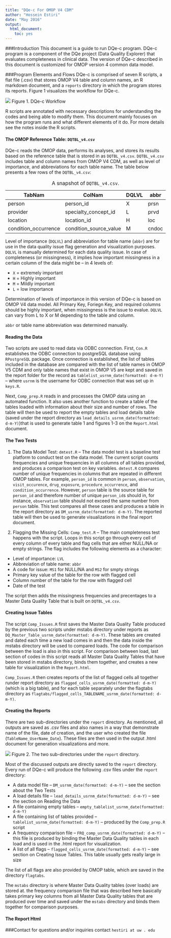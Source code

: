 ```yaml
---
title: "DQe-c For OMOP V4 CDM"
author: "Hossein Estiri"
date: "May 2016"
output: 
  html_document: 
    toc: yes
---
```

###Introduction
This document is a guide to run DQe-c program. DQe-c program is a component of the DQe project (Data Quality Explorer) that evaluates completeness in clinical data. The version of DQe-c described in this document is customized for OMOP version 4 common data model.

###Program Elements and Flows
DQe-c is comprised of seven R scripts, a flat file (.csv) that stores OMOP V4 table and column names, an R markdown document, and a `reports` directory in which the program stores its reports. Figure 1 visualizes the workflow for DQe-c.  


![](gitfigs/DQe-c_flow.png)
Figure 1. DQe-c Workflow

R scripts are annotated with necessary descriptions for understanding the codes and being able to modify them. This document mainly focuses on how the program runs and what different elements of it do. For more details see the notes inside the R scripts.

#### The OMOP Reference Table: `DQTBL_v4.csv`
DQe-c reads the OMOP data, performs its analyses, and stores its results based on the reference table that is stored in as `DQTBL_v4.csv`.
`DQTBL_v4.csv` includes table and column names from OMOP V4 CDM, as well as level of importance, and abbreviations for each table name.
The table below presents a few rows of the `DQTBL_v4.csv`:

TabNam | ColNam | DQLVL | abbr
------ | ------ | ----- | ----
person | person_id | X | prsn
provider |	specialty_concept_id | L	| prvd
location |	location_id	| H |	loc
condition_occurrence |	condition_source_value	| M	| cndoc

Table:  A snapshot of `DQTBL_v4.csv`.

Level of importance (`DQLVL`) and abbreviation for table name (`abbr`) are for use in the data quality issue flag generation and visualization purposes. `DQLVL` is manually determined for each data quality issue. In case of completeness (or missingness), it implies how important missingness in a certain column of the data might be -- in 4 levels of:

  * `X` = extremely important
  * `H` = Highly important
  * `M` = Mildly important
  * `L` = low importance
  
Determination of levels of importance in this version of DQe-c is based on OMOP V4 data model. All Primary Key, Foriegn Key, and required columns should be highly important, when missingness is the issue to evalue.  `DQLVL` can vary from L to X or M depending to the table and column. 

`abbr` or table name abbreviation was determined manually.

#### Reading the Data

Two scripts are used to read data via ODBC connection. First, `Con.R` establishes the ODBC connection to postgreSQL database using `RPostgreSQL` package. Once connection is established, the list of tables included in the database are compared with the list of table names in OMOP V5 CDM and only table names that exist in OMOP V5 are kept and saved in the report folder for the record as `tablelist_usrnm_date(formatted: d-m-Y)` -- where `usrnm` is the username for ODBC connection that was set up in `keys.R`.

Next, `Comp_prep.R` reads in and processes the OMOP data using an automated function. It also uses another function to create a table of the tables loaded with information about their size and number of rows. The table will then be used to report the empty tables and load details table (saved under the report directory as `lead_details_usrnm_date(formatted: d-m-Y)`)that is used to generate table 1 and figures 1-3 on the `Report.html` document.  

#### The Two Tests
1. The Data Model Test: `dmtest.R` -- 
The data model test is a baseline test platform to conduct test on the data model. The current script counts frequencies and unique frequencies in all columns of all tables provided, and produces a comparison test on key variables. `dmtest.R` compares number of unique frequencies in columns that are repeated in different OMOP tables. For example, `person_id` is common in `person`, `observation`, `visit_occurence`, `drug_exposure`, `procedure_occurrence`, and `condition_occurrence`. However, `person` table is the source table for `person_id` and therefore number of unique `person_id`s should in, for instance, `observation` table should not exceed the same number from `person` table. This test compares all these cases and produces a table in the report directory as `DM_usrnm_date(formatted: d-m-Y)`. The reported table will then be used to generate visualizations in the final report document.

2. Flagging the Missing Cells: `Comp_test.R` -- 
The main completeness test happens with the script. Loops in this script go through every cell of every column of every table and flag cells that are either NULL/NA or empty strings. The flag includes the following elements as a character:

* Level of importance: `LVL`
* Abbreviation of table name: `abbr`
* A code for issue: `MS1` for NULL/NA and `MS2` for smpty strings
* Primary key value of the table for the row with flagged cell
* Column number of the table for the row with flagged cell
* Date of the test

The script then adds the missingness frequencies and precentages to a Master Data Quality Table that is built on `DQTBL_v4.csv`.

#### Creating Issue Tables
The script `Comp_Issues.R` first saves the Master Data Quality Table produced by the previous two scripts under mstabs directory under reports as `DQ_Master_Table_usrnm_date(formatted: d-m-Y)`. These tables are created and dated each time a new load comes in and then the data inside the mstabs directory will be used to compared loads. The code for comparison between the load is also in this script. For comparison between load, last section of codes in this script reads all Master Data Quality Tables that have been stored in mstabs directory, binds them together, and creates a new table for visualization in the `Report.html`.

`Comp_Issues.R` then creates reports of the list of flagged cells all together runder report directory as `flagged_cells_usrnm_date(formatted: d-m-Y)` (which is a big table), and for each table separately under the flagtabs directory as `flagtabs/flagged_cells_TABLENAME_usrnm_date(formatted: d-m-Y)`.

#### Creating the Reports
There are two sub-directories under the `report` directory. As mentioned, all outputs are saved as .csv files and also names in a way that demonstrate name of the file, date of creation, and the user who created the file (`TableName_UserName_Date`). These files are then used in the output .html document for generation visualizations and more. 

![](gitfigs/reports.png)
Figure 2. The two sub-directories under the `report` directory.

Most of the discussed outputs are directly saved to the `report` directory. Every run of DQe-c will produce the following .csv files under the `report` directory:

* A data model file -- `DM_usrnm_date(formatted: d-m-Y)`  -- see the section about the Two Tests
* A load details file -- `lead_details_usrnm_date(formatted: d-m-Y)` -- see the section on Reading the Data 
* A file containing empty tables -- `empty_tablelist_usrnm_date(formatted: d-m-Y)`
* A file containing list of tables provided -- `tablelist_usrnm_date(formatted: d-m-Y)` -- produced by the `Comp_prep.R` script
* A frequency comparison file -- `FRQ_comp_usrnm_date(formatted: d-m-Y)` -- this file is produced by binding the Master Data Quality tables in each load and is used in the .html report for visualization.
* A list of all flags -- `flagged_cells_usrnm_date(formatted: d-m-Y)` -- see section on Creating Issue Tables. This table usually gets really large in size

The list of all flags are also provided by OMOP table, which are saved in the directory `flagtabs`.

The `mstabs` directory is where Master Data Quality tables (over loads) are stored at. the frequency comparison file that was described here basically takes primary key columns from all Master Data Quality tables that are produced over time and saved under the `mstabs` directory and binds them together for comparison purposes.

#### The Report Html







###Contact
for questions and/or inquiries contact `hestiri at uw . edu`
